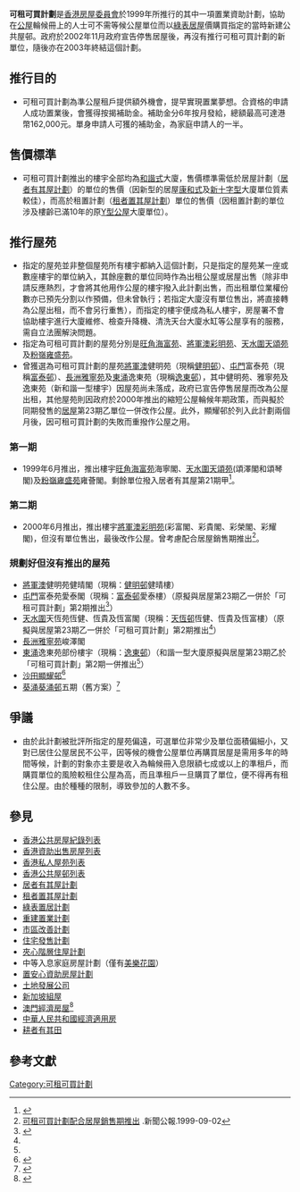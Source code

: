 '''可租可買計劃'''是[[香港房屋委員會|香港房屋委員會]]於1999年所推行的其中一項置業資助計劃，協助在[[香港公共屋邨|公屋]]輪候冊上的人士可不需等候公屋單位而以[[綠表置居計劃|綠表居屋]]價購買指定的當時新建公共屋邨。政府於2002年11月政府宣告停售居屋後，再沒有推行可租可買計劃的新單位，隨後亦在2003年終結這個計劃。

==推行目的==
*可租可買計劃為準公屋租戶提供額外機會，提早實現置業夢想。合資格的申請人成功置業後，會獲得按揭補助金。補助金分6年按月發給，總額最高可達港幣162,000元。單身申請人可獲的補助金，為家庭申請人的一半。

==售價標準==
*可租可買計劃推出的樓宇全部均為[[和諧式|和諧式]]大廈，售價標準需低於居屋計劃（[[居者有其屋計劃|居者有其屋計劃]]）的單位的售價（因新型的居屋[[康和式|康和式]]及[[新十字型|新十字型]]大廈單位質素較佳），而高於租置計劃（[[租者置其屋計劃|租者置其屋計劃]]）單位的售價（因租置計劃的單位涉及樓齡已滿10年的原[[Y型大廈|Y型公屋]]大廈單位）。

==推行屋苑==
*指定的屋苑並非整個屋苑所有樓宇都納入這個計劃，只是指定的屋苑某一座或數座樓宇的單位納入，其餘座數的單位同時作為出租公屋或居屋出售（除非申請反應熱烈，才會將其他用作公屋的樓宇撥入此計劃出售，而出租單位業權份數亦已預先分割以作預備，但未曾執行；若指定大廈沒有單位售出，將直接轉為公屋出租，而不會另行重售），而指定的樓宇便成為私人樓宇，房屋署不會協助樓宇進行大廈維修、檢查升降機、清洗天台大廈水缸等公屋享有的服務，需自立法團解決問題。
*指定為可租可買計劃的屋苑分別是[[旺角|旺角]][[海富苑|海富苑]]、[[將軍澳|將軍澳]][[彩明苑|彩明苑]]、[[天水圍|天水圍]][[天頌苑|天頌苑]]及[[粉嶺|粉嶺]][[雍盛苑|雍盛苑]]。
*曾獲選為可租可買計劃的屋苑[[將軍澳|將軍澳]]健明苑（現稱[[健明邨|健明邨]]）、[[屯門|屯門]]富泰苑（現稱[[富泰邨|富泰邨]]）、[[長洲_(香港)|長洲]][[雅寧苑|雅寧苑]]及[[東涌_(香港)|東涌]]逸東苑（現稱[[逸東邨|逸東邨]]），其中健明苑、雅寧苑及逸東苑（新和諧一型樓宇）因屋苑尚未落成，政府已宣告停售居屋而改為公屋出租，其他屋苑則因政府於2000年推出的縮短公屋輪候年期政策，而與擬於同期發售的[[居屋|居屋]]第23期乙單位一併改作公屋。此外，顯耀邨於列入此計劃兩個月後，因可租可買計劃的失敗而重撥作公屋之用。

===第一期===
*1999年6月推出，推出樓宇[[旺角|旺角]][[海富苑|海富苑]]海寧閣、[[天水圍|天水圍]][[天頌苑|天頌苑]](頌澤閣和頌琴閣)及[[粉嶺|粉嶺]][[雍盛苑|雍盛苑]]雍薈閣。剩餘單位撥入居者有其屋第21期甲<ref>{{Cite web |url=https://www.info.gov.hk/gia/general/199906/21/0621199.htm |title=「可租可買計劃」第一期七月中選樓 |work=新聞公報 |date=1999-06-21 |access-date=2020-11-07 |archive-date=2016-06-01 |archive-url=https://web.archive.org/web/20160601040641/http://www.info.gov.hk/gia/general/199906/21/0621199.htm |dead-url=no }}</ref>。

===第二期===
*2000年6月推出，推出樓宇[[將軍澳|將軍澳]][[彩明苑|彩明苑]](彩富閣、彩貴閣、彩榮閣、彩耀閣)，但沒有單位售出，最後改作公屋。曾考慮配合居屋銷售期推出<ref>[https://www.info.gov.hk/gia/general/199909/02/0902133.htm 可租可買計劃配合居屋銷售期推出] {{Wayback|url=https://www.info.gov.hk/gia/general/199909/02/0902133.htm |date=20010627133952 }}.新聞公報.1999-09-02</ref>。

===規劃好但沒有推出的屋苑===
*[[將軍澳|將軍澳]]健明苑健晴閣（現稱：[[健明邨|健明邨]]健晴樓）
*[[屯門|屯門]]富泰苑愛泰閣（現稱：[[富泰邨|富泰邨]]愛泰樓）（原擬與居屋第23期乙一併於「可租可買計劃」第2期推出<ref name="C">{{Cite web |url=https://www.info.gov.hk/gia/general/199905/13/0513162.htm |title=「可租可買計劃」第一期以優惠價推售屋苑（修訂） |date=1999-05-13 |access-date=2021-04-18 |archive-date=2021-04-19 |archive-url=https://web.archive.org/web/20210419164756/https://www.info.gov.hk/gia/general/199905/13/0513162.htm |dead-url=no }}</ref>）
*[[天水圍|天水圍]]天恆苑恆健、恆貴及恆富閣（現稱：[[天恆邨|天恆邨]]恆健、恆貴及恆富樓）（原擬與居屋第23期乙一併於「可租可買計劃」第2期推出<ref name="C"/>）
*[[長洲_(香港)|長洲]][[雅寧苑|雅寧苑]]峻澤閣
*[[東涌_(香港)|東涌]]逸東苑部份樓宇（現稱：[[逸東邨|逸東邨]]）（和諧一型大廈原擬與居屋第23期乙於「可租可買計劃」第2期一併推出<ref name="C"/>）
*[[沙田區|沙田]][[顯耀邨|顯耀邨]]<ref>{{Cite web |url=https://www.housingauthority.gov.hk/en/common/pdf/about-us/housing-authority/ha-paper-library/BC62-00.pdf |title=房委會建築小組委員會-沙田2B區（顯和-{里}-）可租可買計劃項目發展大綱、設計概念及成本預算 |access-date=2022-02-21 |archive-date=2022-02-21 |archive-url=https://web.archive.org/web/20220221142202/https://www.housingauthority.gov.hk/en/common/pdf/about-us/housing-authority/ha-paper-library/BC62-00.pdf }}</ref>
*[[葵涌|葵涌]][[葵涌邨|葵涌邨]]五期（舊方案）<ref>{{Cite web |url=https://www.housingauthority.gov.hk/en/common/pdf/about-us/housing-authority/ha-paper-library/BC16-01.pdf |title=房委會建築小組委員會-葵涌邨第3、4期重建項目修訂版發展大綱、設計概念及成本預算 |access-date=2022-02-27 |archive-date=2022-02-27 |archive-url=https://web.archive.org/web/20220227053513/https://www.housingauthority.gov.hk/en/common/pdf/about-us/housing-authority/ha-paper-library/BC16-01.pdf }}</ref>

==爭議==
*由於此計劃被批評所指定的屋苑偏遠，可選單位非常少及單位面積偏細小，又對已居住公屋居民不公平，因等候的機會公屋單位再購買居屋是需用多年的時間等候，計劃的對象亦主要是收入為輪候冊入息限額七成或以上的準租戶，而購買單位的風險較租住公屋為高，而且準租戶一旦購買了單位，便不得再有租住公屋。由於種種的限制，導致參加的人數不多。

==參見==
*[[香港公共房屋紀錄列表|香港公共房屋紀錄列表]]
*[[香港資助出售房屋列表|香港資助出售房屋列表]]
*[[香港私人屋苑列表|香港私人屋苑列表]]
*[[香港公共屋邨列表|香港公共屋邨列表]]
*[[居者有其屋計劃|居者有其屋計劃]]
*[[租者置其屋計劃|租者置其屋計劃]]
*[[綠表置居計劃|綠表置居計劃]]
*[[重建置業計劃|重建置業計劃]]
*[[市區改善計劃|市區改善計劃]]
*[[住宅發售計劃|住宅發售計劃]]
*[[夾心階層住屋計劃|夾心階層住屋計劃]]
*中等入息家庭房屋計劃（僅有[[美樂花園|美樂花園]]）
*[[置安心資助房屋計劃|置安心資助房屋計劃]]
*[[土地發展公司|土地發展公司]]
*[[新加坡|新加坡]][[組屋|組屋]]
*[[經濟房屋|澳門經濟房屋]]<ref>{{zh-hant}}{{cite web|title=經濟房屋|publisher=[[澳門房屋局|澳門房屋局]]|date=|url=http://www.ihm.gov.mo/cn/page/index.php?id=39|deadurl=yes|archiveurl=https://web.archive.org/web/20110926012618/http://www.ihm.gov.mo/cn/page/index.php?id=39|archivedate=2011年9月26日|df=|access-date=2011年10月11日}}</ref>
*[[中華人民共和國|中華人民共和國]][[經濟適用房|經濟適用房]]
*[[耕者有其田|耕者有其田]]

== 參考文獻 ==
{{Reflist}}

[[Category:可租可買計劃|Category:可租可買計劃]]
